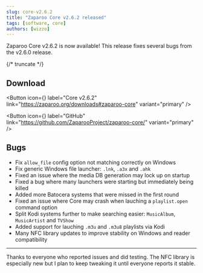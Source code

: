 ```yaml
---
slug: core-v2.6.2
title: "Zaparoo Core v2.6.2 released"
tags: [software, core]
authors: [wizzo]
---
```


Zaparoo Core v2.6.2 is now available! This release fixes several bugs from the v2.6.0 release.

{/* truncate */}

## Download

<Button
  icon={<FAIcon icon="download" />}
  label="Core v2.6.2"
  link="https://zaparoo.org/downloads#zaparoo-core"
  variant="primary"
/>

<Button
  icon={<FAIcon icon="fa-brands fa-github" />}
  label="GitHub"
  link="https://github.com/ZaparooProject/zaparoo-core/"
  variant="primary"
/>

## Bugs

- Fix `allow_file` config option not matching correctly on Windows
- Fix generic Windows file launcher: `.lnk`, `.a3x` and `.ahk`
- Fixed an issue where the media DB generation may lock up on startup
- Fixed a bug where many launchers were starting but immediately being killed
- Added more Batocera systems that were missed in the first round
- Fixed an issue where Core may crash when lauching a `playlist.open` command option
- Split Kodi systems further to make searching easier: `MusicAlbum`, `MusicArtist` and `TVShow`
- Added support for lauching `.m3u` and `.m3u8` playlists via Kodi
- Many NFC library updates to improve stability on Windows and reader compatibility

---

Thanks to everyone who reported issues and did testing. The NFC library is especially new but I plan to keep tweaking it until everyone reports it stable.
